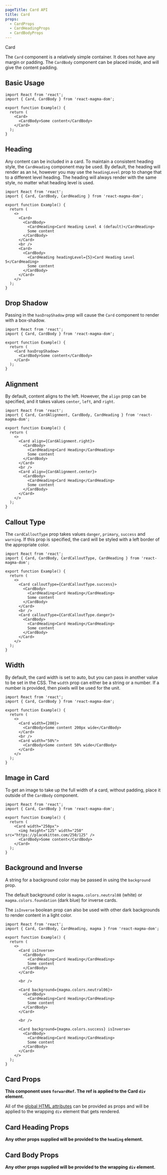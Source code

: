 ```yaml
---
pageTitle: Card API
title: Card
props:
  - CardProps
  - CardHeadingProps
  - CardBodyProps
---
```



<DocsHeading to="/design/card/" type="api">
  Card
</DocsHeading>

The `Card` component is a relatively simple container. It does not have any margin or padding.
The `CardBody` component can be placed inside, and will give the content padding.

## Basic Usage

```tsx
import React from 'react';
import { Card, CardBody } from 'react-magma-dom';

export function Example() {
  return (
    <Card>
      <CardBody>Some content</CardBody>
    </Card>
  );
}
```

## Heading

Any content can be included in a card. To maintain a consistent heading style, the `CardHeading` component may be used.
By default, the heading will render as an `h4`, however you may use the `headingLevel` prop to change that to a different level heading.
The heading will always render with the same style, no matter what heading level is used.

```tsx
import React from 'react';
import { Card, CardBody, CardHeading } from 'react-magma-dom';

export function Example() {
  return (
    <>
      <Card>
        <CardBody>
          <CardHeading>Card Heading Level 4 (default)</CardHeading>
          Some content
        </CardBody>
      </Card>
      <br />
      <Card>
        <CardBody>
          <CardHeading headingLevel={5}>Card Heading Level 5</CardHeading>
          Some content
        </CardBody>
      </Card>
    </>
  );
}
```

## Drop Shadow

Passing in the `hasDropShadow` prop will cause the `Card` component to render with a box-shadow.

```tsx
import React from 'react';
import { Card, CardBody } from 'react-magma-dom';

export function Example() {
  return (
    <Card hasDropShadow>
      <CardBody>Some content</CardBody>
    </Card>
  );
}
```

## Alignment

By default, content aligns to the left. However, the `align` prop can be specified, and it takes values `center`, `left`, and `right`.

```tsx
import React from 'react';
import { Card, CardAlignment, CardBody, CardHeading } from 'react-magma-dom';

export function Example() {
  return (
    <>
      <Card align={CardAlignment.right}>
        <CardBody>
          <CardHeading>Card Heading</CardHeading>
          Some content
        </CardBody>
      </Card>
      <br />
      <Card align={CardAlignment.center}>
        <CardBody>
          <CardHeading>Card Heading</CardHeading>
          Some content
        </CardBody>
      </Card>
    </>
  );
}
```

## Callout Type

The `cardCalloutType` prop takes values `danger`, `primary`, `success` and `warning`. If this prop is specified, the card will be styled
with a left border of the appropriate color.

```tsx
import React from 'react';
import { Card, CardBody, CardCalloutType, CardHeading } from 'react-magma-dom';

export function Example() {
  return (
    <>
      <Card calloutType={CardCalloutType.success}>
        <CardBody>
          <CardHeading>Card Heading</CardHeading>
          Some content
        </CardBody>
      </Card>
      <br />
      <Card calloutType={CardCalloutType.danger}>
        <CardBody>
          <CardHeading>Card Heading</CardHeading>
          Some content
        </CardBody>
      </Card>
    </>
  );
}
```

## Width

By default, the card width is set to auto, but you can pass in another value to be set in the CSS.
The `width` prop can either be a string or a number. If a number is provided, then pixels will be used for the unit.

```tsx
import React from 'react';
import { Card, CardBody } from 'react-magma-dom';

export function Example() {
  return (
    <>
      <Card width={200}>
        <CardBody>Some content 200px wide</CardBody>
      </Card>
      <br />
      <Card width="50%">
        <CardBody>Some content 50% wide</CardBody>
      </Card>
    </>
  );
}
```

## Image in Card

To get an image to take up the full width of a card, without padding, place it outside of the `CardBody` component.

```tsx
import React from 'react';
import { Card, CardBody } from 'react-magma-dom';

export function Example() {
  return (
    <Card width="250px">
      <img height="125" width="250" src="https://placekitten.com/250/125" />
      <CardBody>Some content</CardBody>
    </Card>
  );
}
```

## Background and Inverse

A string for a background color may be passed in using the `background` prop.

The default background color is `magma.colors.neutral08` (white) or `magma.colors.foundation` (dark blue) for inverse cards.

The `isInverse` boolean prop can also be used with other dark backgrounds to render content in a light color.

```tsx
import React from 'react';
import { Card, CardBody, CardHeading, magma } from 'react-magma-dom';

export function Example() {
  return (
    <>
      <Card isInverse>
        <CardBody>
          <CardHeading>Card Heading</CardHeading>
          Some content
        </CardBody>
      </Card>

      <br />

      <Card background={magma.colors.neutral06}>
        <CardBody>
          <CardHeading>Card Heading</CardHeading>
          Some content
        </CardBody>
      </Card>

      <br />

      <Card background={magma.colors.success} isInverse>
        <CardBody>
          <CardHeading>Card Heading</CardHeading>
          Some content
        </CardBody>
      </Card>
    </>
  );
}
```

## Card Props

**This component uses `forwardRef`. The ref is applied to the Card `div` element.**

All of the [global HTML attributes](https://developer.mozilla.org/en-US/docs/Web/HTML/Global_attributes) can be provided as props and will be applied to the wrapping `div` element that gets rendered.

<CardProps />

## Card Heading Props

**Any other props supplied will be provided to the `heading` element.**

<CardHeadingProps />

## Card Body Props

**Any other props supplied will be provided to the wrapping `div` element.**

<CardBodyProps />

